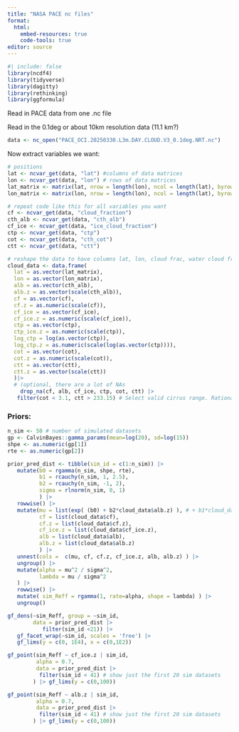 ```yaml
---
title: "NASA PACE nc files"
format: 
  html:
    embed-resources: true
    code-tools: true
editor: source
---
```


```r
#| include: false
library(ncdf4)
library(tidyverse)
library(dagitty)
library(rethinking)
library(ggformula)
```

Read in PACE data from one .nc file

Read in the 0.1deg or about 10km resolution data (11.1 km?)

```r
data <- nc_open("PACE_OCI.20250330.L3m.DAY.CLOUD.V3_0.1deg.NRT.nc")
```

Now extract variables we want:

```r
# positions
lat <- ncvar_get(data, "lat") #columns of data matrices
lon <- ncvar_get(data, "lon") # rows of data matrices
lat_matrix <- matrix(lat, nrow = length(lon), ncol = length(lat), byrow = TRUE)
lon_matrix <- matrix(lon, nrow = length(lon), ncol = length(lat), byrow = FALSE)

# repeat code like this for all variables you want
cf <- ncvar_get(data, "cloud_fraction")
cth_alb <- ncvar_get(data, "cth_alb")
cf_ice <- ncvar_get(data, "ice_cloud_fraction")
ctp <- ncvar_get(data, "ctp")
cot <- ncvar_get(data, "cth_cot")
ctt <- ncvar_get(data, "ctt")
```

```R
# reshape the data to have columns lat, lon, cloud frac, water cloud frac
cloud_data <- data.frame(
  lat = as.vector(lat_matrix),
  lon = as.vector(lon_matrix),
  alb = as.vector(cth_alb),
  alb.z = as.vector(scale(cth_alb)),
  cf = as.vector(cf),
  cf.z = as.numeric(scale(cf)),
  cf_ice = as.vector(cf_ice),
  cf_ice.z = as.numeric(scale(cf_ice)),
  ctp = as.vector(ctp),
  ctp_ice.z = as.numeric(scale(ctp)),
  log_ctp = log(as.vector(ctp)),
  log_ctp.z = as.numeric(scale(log(as.vector(ctp)))),
  cot = as.vector(cot),
  cot.z = as.numeric(scale(cot)),
  ctt = as.vector(ctt),
  ctt.z = as.vector(scale(ctt))
  )|>
  # (optional, there are a lot of NAs
    drop_na(cf, alb, cf_ice, ctp, cot, ctt) |>
   filter(cot < 3.1, ctt > 233.15) # Select valid cirrus range. Rationale: https://journals.ametsoc.org/view/journals/amsm/58/1/amsmonographs-d-16-0010.1.pdf (pg 3)

```


### Priors:
```r
n_sim <- 50 # number of simulated datasets
gp <- CalvinBayes::gamma_params(mean=log(20), sd=log(15))
shpe <- as.numeric(gp[1])
rte <- as.numeric(gp[2])

prior_pred_dist <- tibble(sim_id = c(1:n_sim)) |> 
   mutate(b0 = rgamma(n_sim, shpe, rte),
          b1 = rcauchy(n_sim, 1, 2.5),
          b2 = rcauchy(n_sim, -1, 2),
          sigma = rlnorm(n_sim, 0, 1)
          ) |>
   rowwise() |>
   mutate(mu = list(exp( (b0) + b2*cloud_data$alb.z) ), # + b1*cloud_data$cf_ice.z 
          cf = list(cloud_data$cf),
          cf.z = list(cloud_data$cf.z),
          cf_ice.z = list(cloud_data$cf_ice.z),
          alb = list(cloud_data$alb),
          alb.z = list(cloud_data$alb.z)
          ) |>
   unnest(cols =  c(mu, cf, cf.z, cf_ice.z, alb, alb.z) ) |>
   ungroup() |>
   mutate(alpha = mu^2 / sigma^2,
          lambda = mu / sigma^2
   ) |>
   rowwise() |>
   mutate( sim_Reff = rgamma(1, rate=alpha, shape = lambda) ) |>
   ungroup()
```

```r
gf_dens(~sim_Reff, group = ~sim_id, 
        data = prior_pred_dist |>
           filter(sim_id <21)) |>
   gf_facet_wrap(~sim_id, scales = 'free') |>
   gf_lims(y = c(0, 1E4), x = c(0,1E2))
```

```r
gf_point(sim_Reff ~ cf_ice.z | sim_id,
         alpha = 0.7,
         data = prior_pred_dist |>
          filter(sim_id < 41) # show just the first 20 sim datasets
        ) |> gf_lims(y = c(0,100))

gf_point(sim_Reff ~ alb.z | sim_id,
         alpha = 0.7,
         data = prior_pred_dist |>
          filter(sim_id < 41) # show just the first 20 sim datasets
        ) |> gf_lims(y = c(0,100))
```


